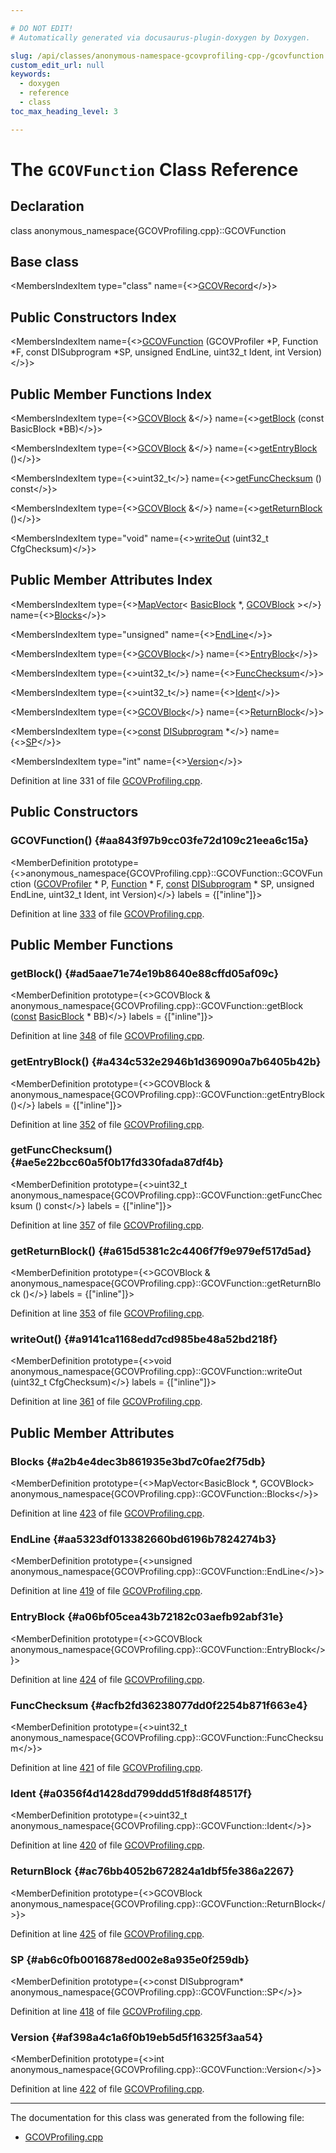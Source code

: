 ```yaml
---

# DO NOT EDIT!
# Automatically generated via docusaurus-plugin-doxygen by Doxygen.

slug: /api/classes/anonymous-namespace-gcovprofiling-cpp-/gcovfunction
custom_edit_url: null
keywords:
  - doxygen
  - reference
  - class
toc_max_heading_level: 3

---
```





# The `GCOVFunction` Class Reference

<DoxygenPage pluginConfig={pluginConfig}>



## Declaration

<CodeBlock>class anonymous_namespace{GCOVProfiling.cpp}::GCOVFunction</CodeBlock>

## Base class

<MembersIndex>

<MembersIndexItem
  type="class"
  name={<><a href="/docs/api/classes/anonymous-namespace-gcovprofiling-cpp-/gcovrecord">GCOVRecord</a></>}>
</MembersIndexItem>

</MembersIndex>

## Public Constructors Index

<MembersIndex>

<MembersIndexItem
  name={<><a href="#aa843f97b9cc03fe72d109c21eea6c15a">GCOVFunction</a> (GCOVProfiler &#42;P, Function &#42;F, const DISubprogram &#42;SP, unsigned EndLine, uint32&#95;t Ident, int Version)</>}>
</MembersIndexItem>

</MembersIndex>

## Public Member Functions Index

<MembersIndex>

<MembersIndexItem
  type={<><a href="/docs/api/classes/anonymous-namespace-gcovprofiling-cpp-/gcovblock">GCOVBlock</a> &amp;</>}
  name={<><a href="#ad5aae71e74e19b8640e88cffd05af09c">getBlock</a> (const BasicBlock &#42;BB)</>}>
</MembersIndexItem>

<MembersIndexItem
  type={<><a href="/docs/api/classes/anonymous-namespace-gcovprofiling-cpp-/gcovblock">GCOVBlock</a> &amp;</>}
  name={<><a href="#a434c532e2946b1d369090a7b6405b42b">getEntryBlock</a> ()</>}>
</MembersIndexItem>

<MembersIndexItem
  type={<>uint32&#95;t</>}
  name={<><a href="#ae5e22bcc60a5f0b17fd330fada87df4b">getFuncChecksum</a> () const</>}>
</MembersIndexItem>

<MembersIndexItem
  type={<><a href="/docs/api/classes/anonymous-namespace-gcovprofiling-cpp-/gcovblock">GCOVBlock</a> &amp;</>}
  name={<><a href="#a615d5381c2c4406f7f9e979ef517d5ad">getReturnBlock</a> ()</>}>
</MembersIndexItem>

<MembersIndexItem
  type="void"
  name={<><a href="#a9141ca1168edd7cd985be48a52bd218f">writeOut</a> (uint32&#95;t CfgChecksum)</>}>
</MembersIndexItem>

</MembersIndex>

## Public Member Attributes Index

<MembersIndex>

<MembersIndexItem
  type={<><a href="/docs/api/classes/llvm/mapvector">MapVector</a>&lt; <a href="/docs/api/classes/llvm/basicblock">BasicBlock</a> &#42;, <a href="/docs/api/classes/anonymous-namespace-gcovprofiling-cpp-/gcovblock">GCOVBlock</a> &gt;</>}
  name={<><a href="#a2b4e4dec3b861935e3bd7c0fae2f75db">Blocks</a></>}>
</MembersIndexItem>

<MembersIndexItem
  type="unsigned"
  name={<><a href="#aa5323df013382660bd6196b7824274b3">EndLine</a></>}>
</MembersIndexItem>

<MembersIndexItem
  type={<><a href="/docs/api/classes/anonymous-namespace-gcovprofiling-cpp-/gcovblock">GCOVBlock</a></>}
  name={<><a href="#a06bf05cea43b72182c03aefb92abf31e">EntryBlock</a></>}>
</MembersIndexItem>

<MembersIndexItem
  type={<>uint32&#95;t</>}
  name={<><a href="#acfb2fd36238077dd0f2254b871f663e4">FuncChecksum</a></>}>
</MembersIndexItem>

<MembersIndexItem
  type={<>uint32&#95;t</>}
  name={<><a href="#a0356f4d1428dd799ddd51f8d8f48517f">Ident</a></>}>
</MembersIndexItem>

<MembersIndexItem
  type={<><a href="/docs/api/classes/anonymous-namespace-gcovprofiling-cpp-/gcovblock">GCOVBlock</a></>}
  name={<><a href="#ac76bb4052b672824a1dbf5fe386a2267">ReturnBlock</a></>}>
</MembersIndexItem>

<MembersIndexItem
  type={<><a href="/docs/api/files/lib/lib/target/lib/target/aarch64/aarch64promoteconstant-cpp/#a90f8350fecae261c25be85d38b451bff">const</a> <a href="/docs/api/classes/llvm/disubprogram">DISubprogram</a> &#42;</>}
  name={<><a href="#ab6c0fb0016878ed002e8a935e0f259db">SP</a></>}>
</MembersIndexItem>

<MembersIndexItem
  type="int"
  name={<><a href="#af398a4c1a6f0b19eb5d5f16325f3aa54">Version</a></>}>
</MembersIndexItem>

</MembersIndex>


Definition at line 331 of file <a href="/docs/api/files/lib/lib/transforms/lib/transforms/instrumentation/gcovprofiling-cpp">GCOVProfiling.cpp</a>.

<SectionDefinition>

## Public Constructors

### GCOVFunction() {#aa843f97b9cc03fe72d109c21eea6c15a}

<MemberDefinition
  prototype={<>anonymous&#95;namespace&#123;GCOVProfiling.cpp&#125;::GCOVFunction::GCOVFunction (<a href="/docs/api/classes/anonymous-namespace-gcovprofiling-cpp-/gcovprofiler">GCOVProfiler</a> &#42; P, <a href="/docs/api/classes/llvm/function">Function</a> &#42; F, <a href="/docs/api/files/lib/lib/target/lib/target/aarch64/aarch64promoteconstant-cpp/#a90f8350fecae261c25be85d38b451bff">const</a> <a href="/docs/api/classes/llvm/disubprogram">DISubprogram</a> &#42; SP, unsigned EndLine, uint32&#95;t Ident, int Version)</>}
  labels = {["inline"]}>

Definition at line <a href="/docs/api/files/lib/lib/transforms/lib/transforms/instrumentation/gcovprofiling-cpp/#l00333">333</a> of file <a href="/docs/api/files/lib/lib/transforms/lib/transforms/instrumentation/gcovprofiling-cpp">GCOVProfiling.cpp</a>.
</MemberDefinition>

</SectionDefinition>

<SectionDefinition>

## Public Member Functions

### getBlock() {#ad5aae71e74e19b8640e88cffd05af09c}

<MemberDefinition
  prototype={<>GCOVBlock &amp; anonymous&#95;namespace&#123;GCOVProfiling.cpp&#125;::GCOVFunction::getBlock (<a href="/docs/api/files/lib/lib/target/lib/target/aarch64/aarch64promoteconstant-cpp/#a90f8350fecae261c25be85d38b451bff">const</a> <a href="/docs/api/classes/llvm/basicblock">BasicBlock</a> &#42; BB)</>}
  labels = {["inline"]}>

Definition at line <a href="/docs/api/files/lib/lib/transforms/lib/transforms/instrumentation/gcovprofiling-cpp/#l00348">348</a> of file <a href="/docs/api/files/lib/lib/transforms/lib/transforms/instrumentation/gcovprofiling-cpp">GCOVProfiling.cpp</a>.
</MemberDefinition>

### getEntryBlock() {#a434c532e2946b1d369090a7b6405b42b}

<MemberDefinition
  prototype={<>GCOVBlock &amp; anonymous&#95;namespace&#123;GCOVProfiling.cpp&#125;::GCOVFunction::getEntryBlock ()</>}
  labels = {["inline"]}>

Definition at line <a href="/docs/api/files/lib/lib/transforms/lib/transforms/instrumentation/gcovprofiling-cpp/#l00352">352</a> of file <a href="/docs/api/files/lib/lib/transforms/lib/transforms/instrumentation/gcovprofiling-cpp">GCOVProfiling.cpp</a>.
</MemberDefinition>

### getFuncChecksum() {#ae5e22bcc60a5f0b17fd330fada87df4b}

<MemberDefinition
  prototype={<>uint32&#95;t anonymous&#95;namespace&#123;GCOVProfiling.cpp&#125;::GCOVFunction::getFuncChecksum () const</>}
  labels = {["inline"]}>

Definition at line <a href="/docs/api/files/lib/lib/transforms/lib/transforms/instrumentation/gcovprofiling-cpp/#l00357">357</a> of file <a href="/docs/api/files/lib/lib/transforms/lib/transforms/instrumentation/gcovprofiling-cpp">GCOVProfiling.cpp</a>.
</MemberDefinition>

### getReturnBlock() {#a615d5381c2c4406f7f9e979ef517d5ad}

<MemberDefinition
  prototype={<>GCOVBlock &amp; anonymous&#95;namespace&#123;GCOVProfiling.cpp&#125;::GCOVFunction::getReturnBlock ()</>}
  labels = {["inline"]}>

Definition at line <a href="/docs/api/files/lib/lib/transforms/lib/transforms/instrumentation/gcovprofiling-cpp/#l00353">353</a> of file <a href="/docs/api/files/lib/lib/transforms/lib/transforms/instrumentation/gcovprofiling-cpp">GCOVProfiling.cpp</a>.
</MemberDefinition>

### writeOut() {#a9141ca1168edd7cd985be48a52bd218f}

<MemberDefinition
  prototype={<>void anonymous&#95;namespace&#123;GCOVProfiling.cpp&#125;::GCOVFunction::writeOut (uint32&#95;t CfgChecksum)</>}
  labels = {["inline"]}>

Definition at line <a href="/docs/api/files/lib/lib/transforms/lib/transforms/instrumentation/gcovprofiling-cpp/#l00361">361</a> of file <a href="/docs/api/files/lib/lib/transforms/lib/transforms/instrumentation/gcovprofiling-cpp">GCOVProfiling.cpp</a>.
</MemberDefinition>

</SectionDefinition>

<SectionDefinition>

## Public Member Attributes

### Blocks {#a2b4e4dec3b861935e3bd7c0fae2f75db}

<MemberDefinition
  prototype={<>MapVector&lt;BasicBlock &#42;, GCOVBlock&gt; anonymous&#95;namespace&#123;GCOVProfiling.cpp&#125;::GCOVFunction::Blocks</>}>

Definition at line <a href="/docs/api/files/lib/lib/transforms/lib/transforms/instrumentation/gcovprofiling-cpp/#l00423">423</a> of file <a href="/docs/api/files/lib/lib/transforms/lib/transforms/instrumentation/gcovprofiling-cpp">GCOVProfiling.cpp</a>.
</MemberDefinition>

### EndLine {#aa5323df013382660bd6196b7824274b3}

<MemberDefinition
  prototype={<>unsigned anonymous&#95;namespace&#123;GCOVProfiling.cpp&#125;::GCOVFunction::EndLine</>}>

Definition at line <a href="/docs/api/files/lib/lib/transforms/lib/transforms/instrumentation/gcovprofiling-cpp/#l00419">419</a> of file <a href="/docs/api/files/lib/lib/transforms/lib/transforms/instrumentation/gcovprofiling-cpp">GCOVProfiling.cpp</a>.
</MemberDefinition>

### EntryBlock {#a06bf05cea43b72182c03aefb92abf31e}

<MemberDefinition
  prototype={<>GCOVBlock anonymous&#95;namespace&#123;GCOVProfiling.cpp&#125;::GCOVFunction::EntryBlock</>}>

Definition at line <a href="/docs/api/files/lib/lib/transforms/lib/transforms/instrumentation/gcovprofiling-cpp/#l00424">424</a> of file <a href="/docs/api/files/lib/lib/transforms/lib/transforms/instrumentation/gcovprofiling-cpp">GCOVProfiling.cpp</a>.
</MemberDefinition>

### FuncChecksum {#acfb2fd36238077dd0f2254b871f663e4}

<MemberDefinition
  prototype={<>uint32&#95;t anonymous&#95;namespace&#123;GCOVProfiling.cpp&#125;::GCOVFunction::FuncChecksum</>}>

Definition at line <a href="/docs/api/files/lib/lib/transforms/lib/transforms/instrumentation/gcovprofiling-cpp/#l00421">421</a> of file <a href="/docs/api/files/lib/lib/transforms/lib/transforms/instrumentation/gcovprofiling-cpp">GCOVProfiling.cpp</a>.
</MemberDefinition>

### Ident {#a0356f4d1428dd799ddd51f8d8f48517f}

<MemberDefinition
  prototype={<>uint32&#95;t anonymous&#95;namespace&#123;GCOVProfiling.cpp&#125;::GCOVFunction::Ident</>}>

Definition at line <a href="/docs/api/files/lib/lib/transforms/lib/transforms/instrumentation/gcovprofiling-cpp/#l00420">420</a> of file <a href="/docs/api/files/lib/lib/transforms/lib/transforms/instrumentation/gcovprofiling-cpp">GCOVProfiling.cpp</a>.
</MemberDefinition>

### ReturnBlock {#ac76bb4052b672824a1dbf5fe386a2267}

<MemberDefinition
  prototype={<>GCOVBlock anonymous&#95;namespace&#123;GCOVProfiling.cpp&#125;::GCOVFunction::ReturnBlock</>}>

Definition at line <a href="/docs/api/files/lib/lib/transforms/lib/transforms/instrumentation/gcovprofiling-cpp/#l00425">425</a> of file <a href="/docs/api/files/lib/lib/transforms/lib/transforms/instrumentation/gcovprofiling-cpp">GCOVProfiling.cpp</a>.
</MemberDefinition>

### SP {#ab6c0fb0016878ed002e8a935e0f259db}

<MemberDefinition
  prototype={<>const DISubprogram&#42; anonymous&#95;namespace&#123;GCOVProfiling.cpp&#125;::GCOVFunction::SP</>}>

Definition at line <a href="/docs/api/files/lib/lib/transforms/lib/transforms/instrumentation/gcovprofiling-cpp/#l00418">418</a> of file <a href="/docs/api/files/lib/lib/transforms/lib/transforms/instrumentation/gcovprofiling-cpp">GCOVProfiling.cpp</a>.
</MemberDefinition>

### Version {#af398a4c1a6f0b19eb5d5f16325f3aa54}

<MemberDefinition
  prototype={<>int anonymous&#95;namespace&#123;GCOVProfiling.cpp&#125;::GCOVFunction::Version</>}>

Definition at line <a href="/docs/api/files/lib/lib/transforms/lib/transforms/instrumentation/gcovprofiling-cpp/#l00422">422</a> of file <a href="/docs/api/files/lib/lib/transforms/lib/transforms/instrumentation/gcovprofiling-cpp">GCOVProfiling.cpp</a>.
</MemberDefinition>

</SectionDefinition>

<hr/>

The documentation for this class was generated from the following file:

<ul>
<li><a href="/docs/api/files/lib/lib/transforms/lib/transforms/instrumentation/gcovprofiling-cpp">GCOVProfiling.cpp</a></li>
</ul>

</DoxygenPage>
